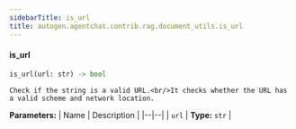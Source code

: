 ```yaml
---
sidebarTitle: is_url
title: autogen.agentchat.contrib.rag.document_utils.is_url
---
```


<code class="doc-symbol doc-symbol-heading doc-symbol-function"></code>
#### is_url

```python
is_url(url: str) -> bool
```

    Check if the string is a valid URL.<br/>It checks whether the URL has a valid scheme and network location.

<b>Parameters:</b>
| Name | Description |
|--|--|
| `url` | **Type:** `str` |

<br />